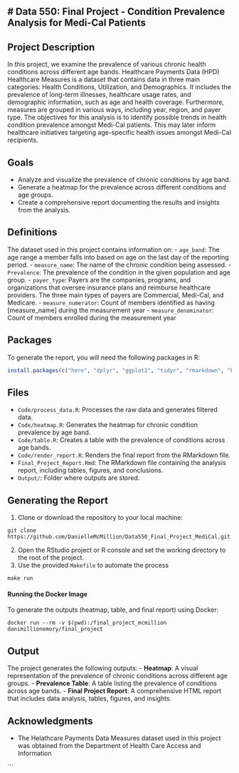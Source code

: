 
# Data 550: Final Project - Condition Prevalence Analysis for Medi-Cal Patients
------------------------------------------------------------------------
## Project Description

In this project, we examine the prevalence of various chronic health conditions across different age bands. Healthcare Payments Data (HPD) Healthcare Measures is a dataset that contains data in three main categories: Health Conditions, Utilization, and Demographics.  It includes the prevalence of long-term illnesses, healthcare usage rates, and demographic information, such as age and health coverage. Furthermore, measures are grouped in various ways, including year, region, and payer type. The objectives for this analysis is to identify possible trends in health condition prevalence amongst Medi-Cal patients. This may later inform healthcare initiatives targeting age-specific health issues amongst Medi-Cal recipients.

## Goals

- Analyze and visualize the prevalence of chronic conditions by age band.
- Generate a heatmap for the prevalence across different conditions and age groups.
- Create a comprehensive report documenting the results and insights from the analysis.

## Definitions

The dataset used in this project contains information on:
- `age_band`: The age range a member falls into based on age on the last day of the reporting period.
- `measure_name`: The name of the chronic condition being assessed.
- `Prevalence`: The prevalence of the condition in the given population and age group.
- `payer_type`: Payers are the companies, programs, and organizations that oversee insurance plans and reimburse healthcare providers. The three main types of payers are Commercial, Medi-Cal, and Medicare.
- `measure_numerator`: Count of members identified as having [measure_name] during the measurement year
- `measure_denominator`: Count of members enrolled during the measurement year



## Packages

To generate the report, you will need the following packages in R:

```r
install.packages(c("here", "dplyr", "ggplot2", "tidyr", "rmarkdown", "knitr", "renv"))
```
## Files

- `Code/process_data.R`: Processes the raw data and generates filtered data.
- `Code/heatmap.R`: Generates the heatmap for chronic condition prevalence by age band.
- `Code/table.R`: Creates a table with the prevalence of conditions across age bands.
- `Code/render_report.R`: Renders the final report from the RMarkdown file.
- `Final_Project_Report.Rmd`: The RMarkdown file containing the analysis report, including tables, figures, and conclusions.
- `Output/`: Folder where outputs are stored.

## Generating the Report

1. Clone or download the repository to your local machine:
```
git clone https://github.com/DanielleMcMillion/Data550_Final_Project_MediCal.git
```

2. Open the RStudio project or R console and set the working directory to the root of the project.
3. Use the provided `Makefile` to automate the process

```
make run
```

#### **Running the Docker Image**
To generate the outputs (heatmap, table, and final report) using Docker:

```
docker run --rm -v $(pwd):/final_project_mcmillion danimillionemory/final_project
```

## Output

The project generates the following outputs:
- **Heatmap**: A visual representation of the prevalence of chronic conditions across different age groups.
- **Prevalence Table**: A table listing the prevalence of conditions across age bands.
- **Final Project Report**: A comprehensive HTML report that includes data analysis, tables, figures, and insights.

## Acknowledgments

- The Helathcare Payments Data Measures dataset used in this project was obtained from the Department of Health Care Access and Information

```
